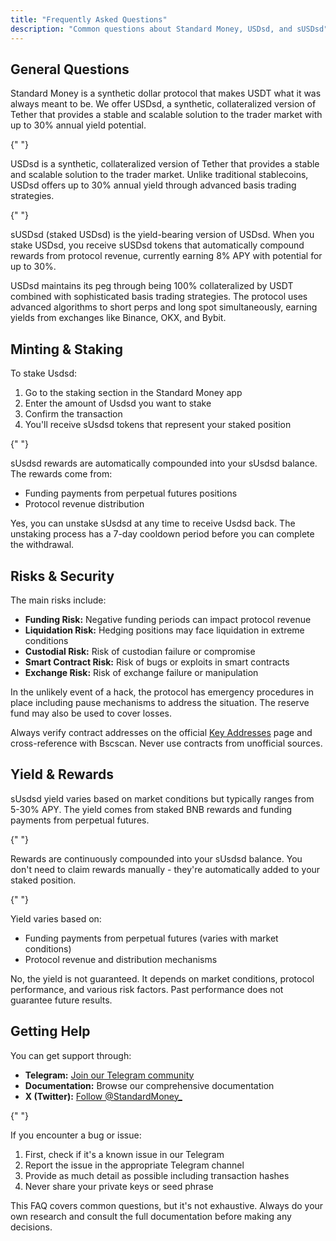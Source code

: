 ```yaml
---
title: "Frequently Asked Questions"
description: "Common questions about Standard Money, USDsd, and sUSDsd"
---
```


## General Questions

<AccordionGroup>
  <Accordion title="What is Standard Money?">
    <p>Standard Money is a synthetic dollar protocol that makes USDT what it was always meant to be. We offer USDsd, a synthetic, collateralized version of Tether that provides a stable and scalable solution to the trader market with up to 30% annual yield potential.</p>
  </Accordion>

{" "}

<Accordion title="What is USDsd?">
  <p>
    USDsd is a synthetic, collateralized version of Tether that provides a
    stable and scalable solution to the trader market. Unlike traditional
    stablecoins, USDsd offers up to 30% annual yield through advanced basis
    trading strategies.
  </p>
</Accordion>

{" "}

<Accordion title="What is sUSDsd?">
  <p>
    sUSDsd (staked USDsd) is the yield-bearing version of USDsd. When you stake
    USDsd, you receive sUSDsd tokens that automatically compound rewards from
    protocol revenue, currently earning 8% APY with potential for up to 30%.
  </p>
</Accordion>

  <Accordion title="How does USDsd maintain its peg?">
    <p>USDsd maintains its peg through being 100% collateralized by USDT combined with sophisticated basis trading strategies. The protocol uses advanced algorithms to short perps and long spot simultaneously, earning yields from exchanges like Binance, OKX, and Bybit.</p>
  </Accordion>
</AccordionGroup>

## Minting & Staking

<AccordionGroup>

<Accordion title="How do I stake Usdsd?">
  <p>To stake Usdsd:</p>
  <ol>
    <li>Go to the staking section in the Standard Money app</li>
    <li>Enter the amount of Usdsd you want to stake</li>
    <li>Confirm the transaction</li>
    <li>You'll receive sUsdsd tokens that represent your staked position</li>
  </ol>
</Accordion>

{" "}

<Accordion title="How do sUsdsd rewards work?">
  <p>
    sUsdsd rewards are automatically compounded into your sUsdsd balance. The
    rewards come from:
  </p>
  <ul>
    <li>Funding payments from perpetual futures positions</li>
    <li>Protocol revenue distribution</li>
  </ul>
</Accordion>

  <Accordion title="Can I unstake sUsdsd?">
    <p>Yes, you can unstake sUsdsd at any time to receive Usdsd back. The unstaking process has a 7-day cooldown period before you can complete the withdrawal.</p>
  </Accordion>
</AccordionGroup>

## Risks & Security

<AccordionGroup>
  <Accordion title="What are the main risks of using Usdsd?">
    <p>The main risks include:</p>
    <ul>
      <li><strong>Funding Risk:</strong> Negative funding periods can impact protocol revenue</li>
      <li><strong>Liquidation Risk:</strong> Hedging positions may face liquidation in extreme conditions</li>
      <li><strong>Custodial Risk:</strong> Risk of custodian failure or compromise</li>
      <li><strong>Smart Contract Risk:</strong> Risk of bugs or exploits in smart contracts</li>
      <li><strong>Exchange Risk:</strong> Risk of exchange failure or manipulation</li>
    </ul>
  </Accordion>

<Accordion title="What happens if the protocol is hacked?">
  <p>
    In the unlikely event of a hack, the protocol has emergency procedures in
    place including pause mechanisms to address the situation. The reserve fund
    may also be used to cover losses.
  </p>
</Accordion>

  <Accordion title="How can I verify I'm using the correct contracts?">
    <p>Always verify contract addresses on the official <a href="/user-guides/key-addresses">Key Addresses</a> page and cross-reference with Bscscan. Never use contracts from unofficial sources.</p>
  </Accordion>
</AccordionGroup>

## Yield & Rewards

<AccordionGroup>
  <Accordion title="What yield can I expect from sUsdsd?">
    <p>sUsdsd yield varies based on market conditions but typically ranges from 5-30% APY. The yield comes from staked BNB rewards and funding payments from perpetual futures.</p>
  </Accordion>

{" "}

<Accordion title="How often are rewards distributed?">
  <p>
    Rewards are continuously compounded into your sUsdsd balance. You don't need
    to claim rewards manually - they're automatically added to your staked
    position.
  </p>
</Accordion>

{" "}

<Accordion title="Why does the yield vary?">
  <p>Yield varies based on:</p>
  <ul>
    <li>
      Funding payments from perpetual futures (varies with market conditions)
    </li>
    <li>Protocol revenue and distribution mechanisms</li>
  </ul>
</Accordion>

  <Accordion title="Is the yield guaranteed?">
    <p>No, the yield is not guaranteed. It depends on market conditions, protocol performance, and various risk factors. Past performance does not guarantee future results.</p>
  </Accordion>
</AccordionGroup>

## Getting Help

<AccordionGroup>
  <Accordion title="Where can I get support?">
    <p>You can get support through:</p>
    <ul>
      <li><strong>Telegram:</strong> <a href="https://t.me/StandardMoneyChat" target="_blank">Join our Telegram community</a></li>
      <li><strong>Documentation:</strong> Browse our comprehensive documentation</li>
      <li><strong>X (Twitter):</strong> <a href="https://x.com/StandardMoney_" target="_blank">Follow @StandardMoney_</a></li>
    </ul>
  </Accordion>

{" "}

<Accordion title="How do I report a bug or issue?">
  <p>If you encounter a bug or issue:</p>
  <ol>
    <li>First, check if it's a known issue in our Telegram</li>
    <li>Report the issue in the appropriate Telegram channel</li>
    <li>Provide as much detail as possible including transaction hashes</li>
    <li>Never share your private keys or seed phrase</li>
  </ol>
</Accordion>

</AccordionGroup>

<Note>
  This FAQ covers common questions, but it's not exhaustive. Always do your own
  research and consult the full documentation before making any decisions.
</Note>
